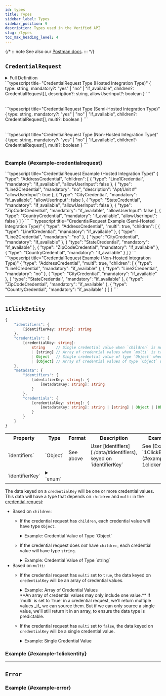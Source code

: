 ```yaml
---
id: types
title: Types
sidebar_label: Types
sidebar_position: 9
description: Types used in the Verified API
slug: /types
toc_max_heading_level: 4
---
```



{/* :::note
See also our [Postman docs](https://api.docs.verified.inc/).
::: */}


## `CredentialRequest`

<details>
    <summary>Full Definition</summary>
    <FullDefinitionAdmonition/>
    ```typescript title="CredentialRequest Type"
    {
        type: string,
        mandatory?: "yes" | "no" | "if_available",
        children?: CredentialRequest[],
        description?: string,
        allowUserInput?: boolean,
        multi?: boolean
    }
    ```
    <table>
        <CredentialRequestTableShared/>
        <CredentialRequestTableHosted/>
        <CredentialRequestTableSemiHostedAndNonHosted/>
    </table>
</details>

<Tabs groupId="integrationType" queryString="integrationType">
<TabItem value="hosted" label="Hosted" default>
    <IntegrationTypeAdmonition option="Hosted"/>
    ```typescript title="CredentialRequest Type (Hosted Integration Type)"
    {
        type: string,
        mandatory?: "yes" | "no" | "if_available",
        children?: CredentialRequest[],
        description?: string,
        allowUserInput?: boolean
    }
    ```
    <table>
        <CredentialRequestTableShared/>
        <CredentialRequestTableHosted/>
    </table>
</TabItem>
<TabItem value="semi-hosted" label="Semi-Hosted" default>
    <IntegrationTypeAdmonition option="Semi-Hosted"/>
    ```typescript title="CredentialRequest Type (Semi-Hosted Integration Type)"
    {
        type: string,
        mandatory?: "yes" | "no" | "if_available",
        children?: CredentialRequest[],
        multi?: boolean
    }
    ```
    <table>
        <CredentialRequestTableShared/>
        <CredentialRequestTableSemiHostedAndNonHosted/>
    </table>
</TabItem>
<TabItem value="non-hosted" label="Non-Hosted" default>
    <IntegrationTypeAdmonition option="Non-Hosted"/>
    ```typescript title="CredentialRequest Type (Non-Hosted Integration Type)"
    {
        type: string,
        mandatory?: "yes" | "no" | "if_available",
        children?: CredentialRequest[],
        multi?: boolean
    }
    ```
    <table>
        <CredentialRequestTableShared/>
        <CredentialRequestTableSemiHostedAndNonHosted/>
    </table>
</TabItem>
</Tabs>


### Example {#example-credentialrequest}

<Tabs groupId="integrationType" queryString="integrationType">
<TabItem value="hosted" label="Hosted" default>
    <IntegrationTypeAdmonition option="Hosted"/>
    ```typescript title="CredentialRequest Example (Hosted Integration Type)"
    {
        "type": "AddressCredential",
        "children": [
            {
                "type": "Line1Credential",
                "mandatory": "if_available",
                "allowUserInput": false
            },
            {
                "type": "Line2Credential",
                "mandatory": "no",
                "description": "Apt/Unit #"
                "allowUserInput": true
            },
            {
                "type": "CityCredential",
                "mandatory": "if_available",
                "allowUserInput": false
            },
            {
                "type": "StateCredential",
                "mandatory": "if_available",
                "allowUserInput": false
            },
            {
                "type": "ZipCodeCredential",
                "mandatory": "if_available",
                "allowUserInput": false
            },
            {
                "type": "CountryCredential",
                "mandatory": "if_available",
                "allowUserInput": false
            }
        ]
    }
    ```
</TabItem>
<TabItem value="semi-hosted" label="Semi-Hosted" default>
    <IntegrationTypeAdmonition option="Semi-Hosted"/>
    ```typescript title="CredentialRequest Example (Semi-Hosted Integration Type)"
    {
        "type": "AddressCredential",
        "multi": true,
        "children": [
            {
                "type": "Line1Credential",
                "mandatory": "if_available"
            },
            {
                "type": "Line2Credential",
                "mandatory": "no"
            },
            {
                "type": "CityCredential",
                "mandatory": "if_available"
            },
            {
                "type": "StateCredential",
                "mandatory": "if_available"
            },
            {
                "type": "ZipCodeCredential",
                "mandatory": "if_available"
            },
            {
                "type": "CountryCredential",
                "mandatory": "if_available"
            }
        ]
    }
    ```
</TabItem>
<TabItem value="non-hosted" label="Non-Hosted" default>
    <IntegrationTypeAdmonition option="Non-Hosted"/>
    ```typescript title="CredentialRequest Example (Non-Hosted Integration Type)"
    {
        "type": "AddressCredential",
        "multi": true,
        "children": [
            {
                "type": "Line1Credential",
                "mandatory": "if_available"
            },
            {
                "type": "Line2Credential",
                "mandatory": "no"
            },
            {
                "type": "CityCredential",
                "mandatory": "if_available"
            },
            {
                "type": "StateCredential",
                "mandatory": "if_available"
            },
            {
                "type": "ZipCodeCredential",
                "mandatory": "if_available"
            },
            {
                "type": "CountryCredential",
                "mandatory": "if_available"
            }
        ]
    }
    ```
</TabItem>
</Tabs>

---


## `1ClickEntity`

```typescript title="1ClickEntity Type"
{
    "identifiers": {
        [identifierKey: string]: string
    },
    "credentials": {
        [credentialKey: string]: 
            string     // Single credential value when `children` is not present and `multi` is false
            | [string] // Array of credential values when `multi` is true, but no `children`
            | Object   // Single credential value of type `Object` when `children` is present and `multi` is false
            | [Object] // Array of credential values of type `Object` when `multi` is true and `children` is present
    },
    "metadata": {
        "identifiers": {
            [identifierKey: string]: {
                [metadataKey: string]: string
            }
        },
        "credentials": {
            [credentialKey: string]: {
                [metadataKey: string]: string | [string] | Object | [Object]
            }
        }
    }
}
```

<table>
    <tr>
        <th>Property</th>
        <th>Type</th>
        <th>Format</th>
        <th>Description</th>
        <th>Example</th>
    </tr>
    <tr>
        <td>`identifiers`</td>
        <td>`Object`</td>
        <td>See above</td>
        <td>User [identifiers](./data/#identifiers), keyed on `identifierKey`</td>
        <td>See [Example `1ClickEntity`](#example-1clickentity)</td>
    </tr>
    <tr>
        <td>`identifierKey`</td>
        <td>
            <details>
                <summary>`enum`</summary>

                Possible values (see [identifiers](./data/#identifiers) for details):
                    - `phone`
                    - `email`
            </details>
        </td>
        <td>`camelCase`</td>
        <td>The type of identifier</td>
        <td>`"phone"`</td>
    </tr>
    <tr>
        <td>`credentials`</td>
        <td>`Object`</td>
        <td>See above</td>
        <td>User [credentials](./data/#credentials), keyed on `credentialKey`</td>
        <td>See [Example `1ClickEntity`](#example-1clickentity)</td>
    </tr>
    <tr>
        <td>`credentialKey`</td>
        <td>
            <details>
                <summary>`enum`</summary>

                Possible values (see [credentials](./data/#credential) for details):
                    - `phone`
                    - `email`
                    - `fullName.firstName`
                    - `fullName.middleName`
                    - `fullName.lastName`
                    - `address.line1`
                    - `address.line2`
                    - `address.city`
                    - `address.state`
                    - `address.zipCode`
                    - `address.country`
                    - `birthDate`
                    - `ssn`
            </details>
        </td>
        <td>`camelCase`</td>
        <td>
            The type of user data a credential has
        </td>
        <td>`"firstName"`</td>
    </tr>
    <tr>
        <td>`metadata`</td>
        <td>`Object`</td>
        <td>See above</td>
        <td>[Metadata](./data/#metadata), keyed on `metadataKey`</td>
        <td>See [Example `1ClickEntity`](#example-1clickentity)</td>
    </tr>
    <tr>
        <td>`metadataKey`</td>
        <td>
            <details>
                <summary>`enum`</summary>

                Possible values:
                    - `id`
                    - `verificationMethod`
                    - `status`
                    - `issuanceDate`
                    - `expirationDate`
            </details>
        </td>
        <td>`camelCase`</td>
        <td>Any additional data that's not a user's identity data (identifiers or credentials)</td>
        <td>`"verificationMethod"`</td>
    </tr>
</table>

The data keyed on a `credentialKey` will be one or more credential values. This data will have a type that depends on `children` and `multi` in the [credential request](#credentialrequest):
- Based on `children`:
    - If the credential request has `children`, each credential value will have type `Object`.
        <details>
            <summary>
                Example: Credential Value of Type `Object`
            </summary>
            If the credential request has `children`:
            ```typescript title="CredentialRequest with children"
            {
                "type": "AddressCredential",
                "children": [
                    {
                        "type": "Line1Credential"
                    },
                    {
                        "type": "Line2Credential"
                    },
                    {
                        "type": "CityCredential"
                    },
                    {
                        "type": "StateCredential"
                    },
                    {
                        "type": "ZipCodeCredential"
                    },
                    {
                        "type": "CountryCredential"
                    }
                ]
            }
            ```

            Then, the credential returned will have type `Object` (and so will the corresponding metadata):
            ```typescript title="1ClickEntity for CredentialRequest with children"
            {
                ...
                "credentials": {
                    "address": {
                        "line1": "5320 Newell Rd",
                        "city": "Palo Alto",
                        "state": "CA",
                        "zipCode": "94303",
                        "country": "US"
                    }
                },
                "metadata": {
                    ...
                    "credentials": {
                        "id": {
                            "address": {
                                "line1": "f5a4dc93-bc06-4bb8-bd05-17b5ba912bcd",
                                "city": "efd3820f-676a-4db1-b63e-695b66ed8ba0",
                                "state": "b65022a2-2016-41df-88f3-252e8e3a29c5",
                                "zipCode": "b747ff84-39d8-4df9-98f9-24a465f1a9ae",
                                "country": "d57a7bca-2a7c-4671-86ad-5647731cad02"
                            },
                        },
                        ...
                    }
                }
            }
            ```
        </details>

    - If the credential request does _not_ have `children`, each credential value will have type `string`.
        <details>
            <summary>
                Example: Credential Value of Type `string`
            </summary>
            If the credential request does _not_ have children:
            ```typescript title="CredentialRequest without children"
            {
                "type": "EmailCredential",
            }
            ```

            Then, the credential returned will have type `string` (and so will the corresponding metadata):
            ```typescript title="1ClickEntity for CredentialRequest without children"
            {
                ...
                "credentials": {
                    "email": "richard@piedpiper.net"
                },
                "metadata": {
                    ...
                    "credentials": {
                        "id": {
                            "email": "8a1d4e35-413d-496b-b499-8810b55cfb5c"
                        },
                        ...
                    }
                }
            }
            ```
        </details>
- Based on `multi`:
    - If the credential request has `multi` set to `true`, the data keyed on `credentialKey` will be an array of credential values.
        <details>
            <summary>
                Example: Array of Credential Values
            </summary>
            If the credential request has `multi` set to `true`:
            ```typescript title="CredentialRequest with multi true, with children"
            {
                "type": "AddressCredential",
                "children": [
                    {
                        "type": "Line1Credential"
                    },
                    {
                        "type": "Line2Credential"
                    },
                    {
                        "type": "CityCredential"
                    },
                    {
                        "type": "StateCredential"
                    },
                    {
                        "type": "ZipCodeCredential"
                    },
                    {
                        "type": "CountryCredential"
                    }
                ],
                "multi": true
            }
            ```
            ```typescript title="CredentialRequest with multi true, without children"
            {
                "type": "EmailCredential",
                "multi": true
            }
            ```

            Then, the data returned will be an array of credential values, so it will have type `[Object]` or `[string]` (and so will the corresponding metadata):
            ```typescript title="1ClickEntity for CredentialRequest with multi true, with children"
            {
                ...
                "credentials": {
                    "address": [
                        {
                            "line1": "5320 Newell Rd",
                            "city": "Palo Alto",
                            "state": "CA",
                            "zipCode": "94303",
                            "country": "US"
                        },
                        {
                            "line1": "9536 Meadow Dr",
                            "line2": "Apt 301",
                            "city": "San Francisco",
                            "state": "CA",
                            "zipCode": "94112",
                            "country": "US"
                        },
                        ...
                    ],
                },
                "metadata": {
                    ...
                    "credentials": {
                        "id": {
                            "address": [
                                {
                                    "line1": "f5a4dc93-bc06-4bb8-bd05-17b5ba912bcd",
                                    "city": "efd3820f-676a-4db1-b63e-695b66ed8ba0",
                                    "state": "b65022a2-2016-41df-88f3-252e8e3a29c5",
                                    "zipCode": "b747ff84-39d8-4df9-98f9-24a465f1a9ae",
                                    "country": "d57a7bca-2a7c-4671-86ad-5647731cad02"
                                },
                                {
                                    "line1": "6c7350bd-ea84-485b-baa8-fba3381cc859",
                                    "line2": "5311e2c8-67a1-4fe4-8ddb-88dc8a900915",
                                    "city": "c315d4ed-34c6-41a9-b7ca-c17cb4bac927",
                                    "state": "e3774b5f-0996-4dc7-a9b3-8ad24c9a286c",
                                    "zipCode": "abc2e42c-2864-4bf6-b262-05cb51416957",
                                    "country": "fca7d486-c99b-436e-9a92-95e221e4ba5d"
                                },
                                ...
                            ],
                        },
                        ...
                    }
                }
            }
            ```
            ```typescript title="1ClickEntity for CredentialRequest with multi true, without children"
            {
                ...
                "credentials": {
                    "email": [
                        "richard@piedpiper.net",
                        "richard@hooli.com",
                        ...
                    ],
                },
                "metadata": {
                    ...
                    "credentials": {
                        "id": {
                            "email": [
                                "8a1d4e35-413d-496b-b499-8810b55cfb5c",
                                "b82e39cf-3bb6-4105-b9c1-bfd1ed2a4dbc",
                                ...
                            ]
                        },
                        ...
                    }
                }
            }
            ```
        </details>
        <Admonition type="warning" title="Arrays May Be Single Valued">
            **An array of credential values may only include one value.** If `multi` is set to `true` in a credential request, we'll return multiple values _if_ we can source them. But if we can only source a single value, we'll still return it in an array, to ensure the data type is predictable.
        </Admonition>
    - If the credential request has `multi` set to `false`, the data keyed on `credentialKey` will be a single credential value. 
        <details>
            <summary>
                Example: Single Credential Value
            </summary>
            If the credential request has `multi` set to `false`:
            ```typescript title="CredentialRequest with multi false, with children"
            {
                "type": "AddressCredential",
                "children": [
                    {
                        "type": "Line1Credential"
                    },
                    {
                        "type": "Line2Credential"
                    },
                    {
                        "type": "CityCredential"
                    },
                    {
                        "type": "StateCredential"
                    },
                    {
                        "type": "ZipCodeCredential"
                    },
                    {
                        "type": "CountryCredential"
                    }
                ],
                "multi": false
            }
            ```
            ```typescript title="CredentialRequest with multi false, without children"
            {
                "type": "EmailCredential",
                "multi": false
            }
            ```

            Then, the data returned will be a single credential value, so it will have type `Object` or `string` (and so will the corresponding metadata):
            ```typescript title="1ClickEntity for CredentialRequest with multi false, with children"
            {
                ...
                "credentials": {
                    "address": {
                        "line1": "5320 Newell Rd",
                        "city": "Palo Alto",
                        "state": "CA",
                        "zipCode": "94303",
                        "country": "US"
                    }
                },
                "metadata": {
                    ...
                    "credentials": {
                        "id": {
                            "address": {
                                "line1": "f5a4dc93-bc06-4bb8-bd05-17b5ba912bcd",
                                "city": "efd3820f-676a-4db1-b63e-695b66ed8ba0",
                                "state": "b65022a2-2016-41df-88f3-252e8e3a29c5",
                                "zipCode": "b747ff84-39d8-4df9-98f9-24a465f1a9ae",
                                "country": "d57a7bca-2a7c-4671-86ad-5647731cad02"
                            }
                        },
                        ...
                    }
                }
            }
            ```
            ```typescript title="1ClickEntity for CredentialRequest with multi false, without children"
            {
                ...
                "credentials": {
                    "email": "richard@piedpiper.net"
                },
                "metadata": {
                    ...
                    "credentials": {
                        "id": {
                            "email": "8a1d4e35-413d-496b-b499-8810b55cfb5c"
                        },
                        ...
                    }
                }
            }
            ```
        </details>


### Example {#example-1clickentity}

<OneClickEntityExample/>

---


## `Error`

<ErrorType/>


### Example {#example-error}

<ErrorExampleOce011/>